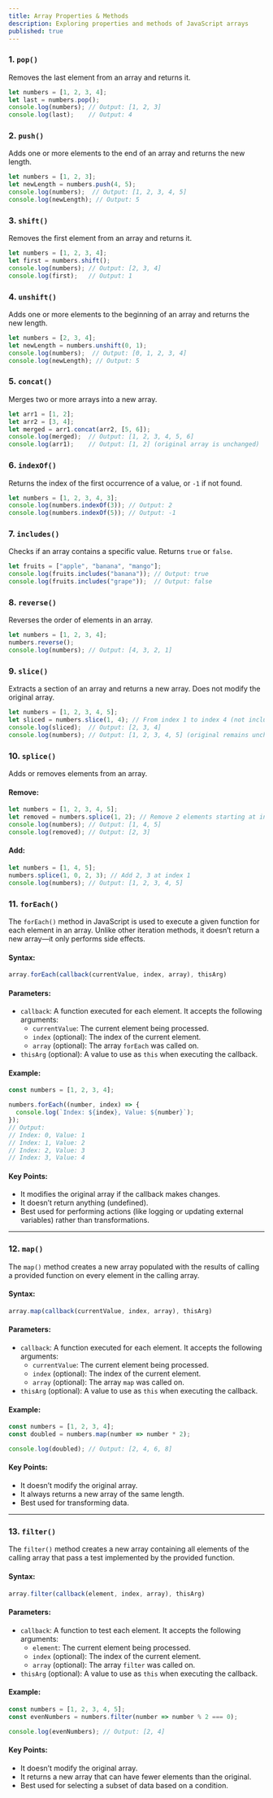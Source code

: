 ```yaml
---
title: Array Properties & Methods
description: Exploring properties and methods of JavaScript arrays
published: true
---
```


### **1. `pop()`**

Removes the last element from an array and returns it.

```javascript
let numbers = [1, 2, 3, 4];
let last = numbers.pop();
console.log(numbers); // Output: [1, 2, 3]
console.log(last);    // Output: 4
```

### **2. `push()`**

Adds one or more elements to the end of an array and returns the new length.

```javascript
let numbers = [1, 2, 3];
let newLength = numbers.push(4, 5);
console.log(numbers);  // Output: [1, 2, 3, 4, 5]
console.log(newLength); // Output: 5
```

### **3. `shift()`**

Removes the first element from an array and returns it.

```javascript
let numbers = [1, 2, 3, 4];
let first = numbers.shift();
console.log(numbers); // Output: [2, 3, 4]
console.log(first);   // Output: 1
```

### **4. `unshift()`**

Adds one or more elements to the beginning of an array and returns the new length.

```javascript
let numbers = [2, 3, 4];
let newLength = numbers.unshift(0, 1);
console.log(numbers);  // Output: [0, 1, 2, 3, 4]
console.log(newLength); // Output: 5
```

### **5. `concat()`**

Merges two or more arrays into a new array.

```javascript
let arr1 = [1, 2];
let arr2 = [3, 4];
let merged = arr1.concat(arr2, [5, 6]);
console.log(merged);  // Output: [1, 2, 3, 4, 5, 6]
console.log(arr1);    // Output: [1, 2] (original array is unchanged)
```

### **6. `indexOf()`**

Returns the index of the first occurrence of a value, or `-1` if not found.

```javascript
let numbers = [1, 2, 3, 4, 3];
console.log(numbers.indexOf(3)); // Output: 2
console.log(numbers.indexOf(5)); // Output: -1
```

### **7. `includes()`**

Checks if an array contains a specific value. Returns `true` or `false`.

```javascript
let fruits = ["apple", "banana", "mango"];
console.log(fruits.includes("banana")); // Output: true
console.log(fruits.includes("grape"));  // Output: false
```

### **8. `reverse()`**

Reverses the order of elements in an array.

```javascript
let numbers = [1, 2, 3, 4];
numbers.reverse();
console.log(numbers); // Output: [4, 3, 2, 1]
```

### **9. `slice()`**

Extracts a section of an array and returns a new array. Does not modify the original array.

```javascript
let numbers = [1, 2, 3, 4, 5];
let sliced = numbers.slice(1, 4); // From index 1 to index 4 (not inclusive)
console.log(sliced);  // Output: [2, 3, 4]
console.log(numbers); // Output: [1, 2, 3, 4, 5] (original remains unchanged)
```

### **10. `splice()`**

Adds or removes elements from an array.

#### Remove:

```javascript
let numbers = [1, 2, 3, 4, 5];
let removed = numbers.splice(1, 2); // Remove 2 elements starting at index 1
console.log(numbers); // Output: [1, 4, 5]
console.log(removed); // Output: [2, 3]
```

#### Add:

```javascript
let numbers = [1, 4, 5];
numbers.splice(1, 0, 2, 3); // Add 2, 3 at index 1
console.log(numbers); // Output: [1, 2, 3, 4, 5]
```

### **11. `forEach()`**

The `forEach()` method in JavaScript is used to execute a given function for each element in an array. Unlike other iteration methods, it doesn’t return a new array—it only performs side effects.

#### Syntax:
```javascript
array.forEach(callback(currentValue, index, array), thisArg)
```

#### Parameters:
- `callback`: A function executed for each element. It accepts the following arguments:
  - `currentValue`: The current element being processed.
  - `index` (optional): The index of the current element.
  - `array` (optional): The array `forEach` was called on.
- `thisArg` (optional): A value to use as `this` when executing the callback.

#### Example:
```javascript
const numbers = [1, 2, 3, 4];

numbers.forEach((number, index) => {
  console.log(`Index: ${index}, Value: ${number}`);
});
// Output:
// Index: 0, Value: 1
// Index: 1, Value: 2
// Index: 2, Value: 3
// Index: 3, Value: 4
```

#### Key Points:
- It modifies the original array if the callback makes changes.
- It doesn’t return anything (undefined).
- Best used for performing actions (like logging or updating external variables) rather than transformations.

---

### **12. `map()`**

The `map()` method creates a new array populated with the results of calling a provided function on every element in the calling array.

#### Syntax:
```javascript
array.map(callback(currentValue, index, array), thisArg)
```

#### Parameters:
- `callback`: A function executed for each element. It accepts the following arguments:
  - `currentValue`: The current element being processed.
  - `index` (optional): The index of the current element.
  - `array` (optional): The array `map` was called on.
- `thisArg` (optional): A value to use as `this` when executing the callback.

#### Example:
```javascript
const numbers = [1, 2, 3, 4];
const doubled = numbers.map(number => number * 2);

console.log(doubled); // Output: [2, 4, 6, 8]
```

#### Key Points:
- It doesn’t modify the original array.
- It always returns a new array of the same length.
- Best used for transforming data.

---

### **13. `filter()`**

The `filter()` method creates a new array containing all elements of the calling array that pass a test implemented by the provided function.

#### Syntax:
```javascript
array.filter(callback(element, index, array), thisArg)
```

#### Parameters:
- `callback`: A function to test each element. It accepts the following arguments:
  - `element`: The current element being processed.
  - `index` (optional): The index of the current element.
  - `array` (optional): The array `filter` was called on.
- `thisArg` (optional): A value to use as `this` when executing the callback.

#### Example:
```javascript
const numbers = [1, 2, 3, 4, 5];
const evenNumbers = numbers.filter(number => number % 2 === 0);

console.log(evenNumbers); // Output: [2, 4]
```

#### Key Points:
- It doesn’t modify the original array.
- It returns a new array that can have fewer elements than the original.
- Best used for selecting a subset of data based on a condition.



